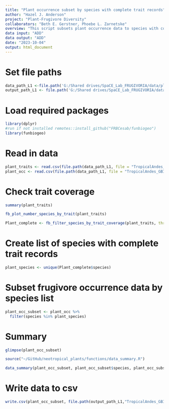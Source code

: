 ```yaml
---
title: "Plant occurrence subset by species with complete trait records"
author: "Hazel J. Anderson"
project: "Plant-Frugivore Diversity"
collaborators: "Beth E. Gerstner, Phoebe L. Zarnetske"
overview: "This script subsets plant occurrence data to species with complete trait coverage."
data input: "ADD"
data output: "ADD"
date: "2023-10-04"
output: html_document
---
```


# Set file paths
```r
data_path_L1 <-file.path('G:/Shared drives/SpaCE_Lab_FRUGIVORIA/data/plants/L1')
output_path_L1 <- file.path('G:/Shared drives/SpaCE_Lab_FRUGIVORIA/data/plants/L1')
```

# Load required packages
```r
library(dplyr)
#run if not installed remotes::install_github("FRBCesab/funbiogeo")
library(funbiogeo)
```

# Read in data
```r
plant_traits <- read.csv(file.path(data_path_L1, file = "TropicalAndes_imputed_plant_traits.csv"))
plant_occ <- read.csv(file.path(data_path_L1, file = "TropicalAndes_GBIF_plant_occ_cleaned.csv"))
```

# Check trait coverage
```r
summary(plant_traits)
```

```r
fb_plot_number_species_by_trait(plant_traits)
```

```r
Plant_complete <- fb_filter_species_by_trait_coverage(plant_traits, threshold_traits_proportion =  1)
```


# Create list of species with complete trait records
```r
plant_species <- unique(Plant_complete$species)
```

# Subset frugivore occurrence data by species list
```r
plant_occ_subset <- plant_occ %>%
  filter(species %in% plant_species)
```

# Summary
```r
glimpse(plant_occ_subset)
```

```r
source("~/GitHub/neotropical_plants/functions/data_summary.R")
```

```r
data_summary(plant_occ_subset, plant_occ_subset$species, plant_occ_subset$genus, plant_occ_subset$family)
```

# Write data to csv
```r
write.csv(plant_occ_subset, file.path(output_path_L1,"TropicalAndes_GBIF_plant_occ_cleaned_subset.csv"))
```


